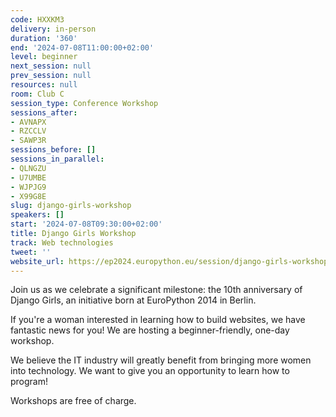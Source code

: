 ```yaml
---
code: HXXKM3
delivery: in-person
duration: '360'
end: '2024-07-08T11:00:00+02:00'
level: beginner
next_session: null
prev_session: null
resources: null
room: Club C
session_type: Conference Workshop
sessions_after:
- AVNAPX
- RZCCLV
- SAWP3R
sessions_before: []
sessions_in_parallel:
- QLNGZU
- U7UMBE
- WJPJG9
- X99G8E
slug: django-girls-workshop
speakers: []
start: '2024-07-08T09:30:00+02:00'
title: Django Girls Workshop
track: Web technologies
tweet: ''
website_url: https://ep2024.europython.eu/session/django-girls-workshop
---
```


Join us as we celebrate a significant milestone: the 10th anniversary of Django Girls, an initiative born at EuroPython 2014 in Berlin.

If you're a woman interested in learning how to build websites, we have fantastic news for you! We are hosting a beginner-friendly, one-day workshop.

We believe the IT industry will greatly benefit from bringing more women into technology. We want to give you an opportunity to learn how to program!

Workshops are free of charge.
